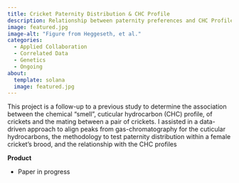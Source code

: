 ```yaml
---
title: Cricket Paternity Distribution & CHC Profile
description: Relationship between paternity preferences and CHC Profiles in hybridizing field crickets
image: featured.jpg
image-alt: "Figure from Heggeseth, et al."
categories:
  - Applied Collaboration
  - Correlated Data
  - Genetics
  - Ongoing
about: 
  template: solana
  image: featured.jpg
---
```


This project is a follow-up to a previous study to determine the association between the chemical "smell", cuticular hydrocarbon (CHC) profile, of crickets and the mating between a pair of crickets. I assisted in a data-driven approach to align peaks from gas-chromatography for the cuticular hydrocarbons, the methodology to test paternity distribution within a female cricket's brood, and the relationship with the CHC profiles

**Product**

-   Paper in progress

